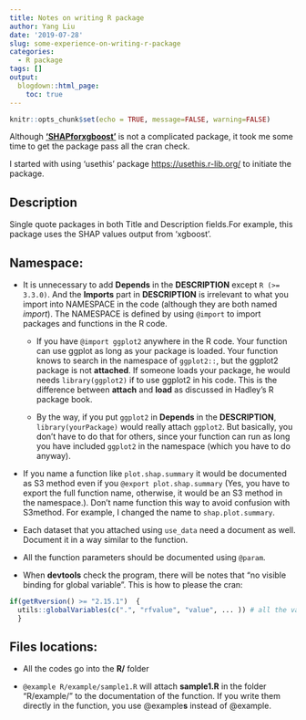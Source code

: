 ```yaml
---
title: Notes on writing R package
author: Yang Liu
date: '2019-07-28'
slug: some-experience-on-writing-r-package
categories:
  - R package
tags: []
output:
  blogdown::html_page:
    toc: true
---
```


```r
knitr::opts_chunk$set(echo = TRUE, message=FALSE, warning=FALSE)
```

Although [**'SHAPforxgboost'**](https://github.com/liuyanguu/SHAPforxgboost) is not a complicated package, it took me some time to get the package pass all the cran check. 

I started with using 'usethis' package [https://usethis.r-lib.org/](https://usethis.r-lib.org/) to initiate the package. 

## Description
Single quote packages in both Title and Description fields.For example, this package uses the SHAP values output from 'xgboost'.

## Namespace: 

* It is unnecessary to add **Depends** in the **DESCRIPTION** except `R (>= 3.3.0)`. And the **Imports** part in **DESCRIPTION** is irrelevant to what you import into NAMESPACE in the code (although they are both named _import_).  The NAMESPACE is defined by using `@import` to import packages and functions in the R code. 

  * If you have `@import ggplot2` anywhere in the R code. Your function can use ggplot as long as your package is loaded. Your function knows to search in the namespace of `ggplot2::`, but the ggplot2 package is not **attached**. If someone loads your package, he would needs `library(ggplot2)` if to use ggplot2 in his code. This is the difference between **attach** and **load** as discussed in Hadley's R package book. 

  * By the way, if you put `ggplot2` in **Depends** in the **DESCRIPTION**, `library(yourPackage)` would really attach `ggplot2`. But basically, you don't have to do that for others, since your function can run as long you have included `ggplot2` in the namespace (which you have to do anyway).

* If you name a function like `plot.shap.summary` it would be documented as S3 method even if you `@export plot.shap.summary` (Yes, you have to export the full function name, otherwise, it would be an S3 method in the namespace.). Don't name function this way to avoid confusion with S3method. For example, I changed the name to `shap.plot.summary`.

* Each dataset that you attached using `use_data` need a document as well. Document it in a way similar to the function.

* All the function parameters should be documented using `@param`.  

* When **devtools** check the program, there will be notes that "no visible binding for global variable". This is how to please the cran:

```r
if(getRversion() >= "2.15.1")  {
  utils::globalVariables(c(".", "rfvalue", "value", ... )) # all the variables complained
  }
```


## Files locations:

* All the codes go into the **R/** folder  

* `@example R/example/sample1.R` will attach **sample1.R** in the folder "R/example/" to the documentation of the function. If you write them directly in the function, you use @example**s** instead of @example.  

